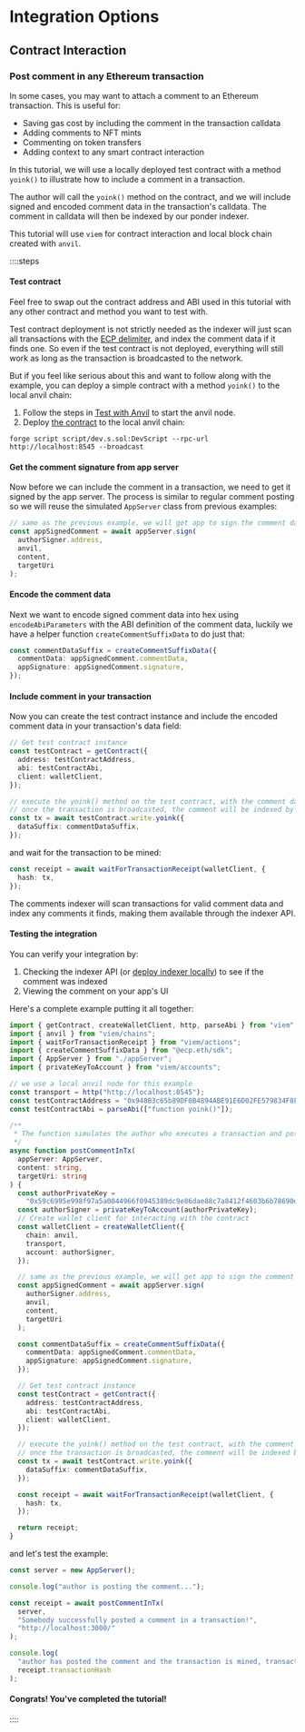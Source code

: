 # Integration Options

## Contract Interaction

### Post comment in any Ethereum transaction

In some cases, you may want to attach a comment to an Ethereum transaction. This is useful for:

- Saving gas cost by including the comment in the transaction calldata
- Adding comments to NFT mints
- Commenting on token transfers
- Adding context to any smart contract interaction

In this tutorial, we will use a locally deployed test contract with a method `yoink()`
to illustrate how to include a comment in a transaction.

The author will call the `yoink()` method on the contract,
and we will include signed and encoded comment data in the transaction's calldata.
The comment in calldata will then be indexed by our ponder indexer.

This tutorial will use `viem` for contract interaction and local block chain created with `anvil`.

::::steps

#### Test contract

Feel free to swap out the contract address and ABI used in this tutorial with any other contract and method you want to test with.

Test contract deployment is not strictly needed as the indexer will just scan all transactions with the [ECP delimiter](/sdk-reference/defaultExports/variables/COMMENT_CALLDATA_SUFFIX_DELIMITER),
and index the comment data if it finds one. So even if the test contract is not deployed, everything will still work as long
as the transaction is broadcasted to the network.

But if you feel like serious about this and want to follow along with the example, you can deploy a simple contract with a method `yoink()` to the local anvil chain:

1. Follow the steps in [Test with Anvil](/test-with-anvil) to start the anvil node.
2. Deploy [the contract](https://github.com/ecp-eth/comments-monorepo/tree/main/packages/test-protocol) to the local anvil chain:

```
forge script script/dev.s.sol:DevScript --rpc-url http://localhost:8545 --broadcast
```

#### Get the comment signature from app server

Now before we can include the comment in a transaction, we need to get it signed by the app server.
The process is similar to regular comment posting so we will reuse the simulated `AppServer` class from previous examples:

```typescript
// same as the previous example, we will get app to sign the comment data
const appSignedComment = await appServer.sign(
  authorSigner.address,
  anvil,
  content,
  targetUri
);
```

#### Encode the comment data

Next we want to encode signed comment data into hex using `encodeAbiParameters` with the ABI definition of the comment data,
luckily we have a helper function `createCommentSuffixData` to do just that:

```typescript
const commentDataSuffix = createCommentSuffixData({
  commentData: appSignedComment.commentData,
  appSignature: appSignedComment.signature,
});
```

#### Include comment in your transaction

Now you can create the test contract instance and include the encoded comment data in your transaction's data field:

```typescript
// Get test contract instance
const testContract = getContract({
  address: testContractAddress,
  abi: testContractAbi,
  client: walletClient,
});

// execute the yoink() method on the test contract, with the comment data as calldata suffix
// once the transaction is broadcasted, the comment will be indexed by the indexer
const tx = await testContract.write.yoink({
  dataSuffix: commentDataSuffix,
});
```

and wait for the transaction to be mined:

```typescript
const receipt = await waitForTransactionReceipt(walletClient, {
  hash: tx,
});
```

The comments indexer will scan transactions for valid comment data and index any comments it finds, making them available through the indexer API.

#### Testing the integration

You can verify your integration by:

1. Checking the indexer API (or [deploy indexer locally](/indexer-reference)) to see if the comment was indexed
1. Viewing the comment on your app's UI

Here's a complete example putting it all together:

```typescript
import { getContract, createWalletClient, http, parseAbi } from "viem";
import { anvil } from "viem/chains";
import { waitForTransactionReceipt } from "viem/actions";
import { createCommentSuffixData } from "@ecp.eth/sdk";
import { AppServer } from "./appServer";
import { privateKeyToAccount } from "viem/accounts";

// we use a local anvil node for this example
const transport = http("http://localhost:8545");
const testContractAddress = "0x948B3c65b89DF0B4894ABE91E6D02FE579834F8F";
const testContractAbi = parseAbi(["function yoink()"]);

/**
 * The function simulates the author who executes a transaction and post a comment as part of the transaction
 */
async function postCommentInTx(
  appServer: AppServer,
  content: string,
  targetUri: string
) {
  const authorPrivateKey =
    "0x59c6995e998f97a5a0044966f0945389dc9e86dae88c7a8412f4603b6b78690d";
  const authorSigner = privateKeyToAccount(authorPrivateKey);
  // Create wallet client for interacting with the contract
  const walletClient = createWalletClient({
    chain: anvil,
    transport,
    account: authorSigner,
  });

  // same as the previous example, we will get app to sign the comment data
  const appSignedComment = await appServer.sign(
    authorSigner.address,
    anvil,
    content,
    targetUri
  );

  const commentDataSuffix = createCommentSuffixData({
    commentData: appSignedComment.commentData,
    appSignature: appSignedComment.signature,
  });

  // Get test contract instance
  const testContract = getContract({
    address: testContractAddress,
    abi: testContractAbi,
    client: walletClient,
  });

  // execute the yoink() method on the test contract, with the comment data as calldata suffix
  // once the transaction is broadcasted, the comment will be indexed by the indexer
  const tx = await testContract.write.yoink({
    dataSuffix: commentDataSuffix,
  });

  const receipt = await waitForTransactionReceipt(walletClient, {
    hash: tx,
  });

  return receipt;
}
```

and let's test the example:

```typescript
const server = new AppServer();

console.log("author is posting the comment...");

const receipt = await postCommentInTx(
  server,
  "Somebody successfully posted a comment in a transaction!",
  "http://localhost:3000/"
);

console.log(
  "author has posted the comment and the transaction is mined, transaction hash: ",
  receipt.transactionHash
);
```

#### Congrats! You've completed the tutorial!

::::
